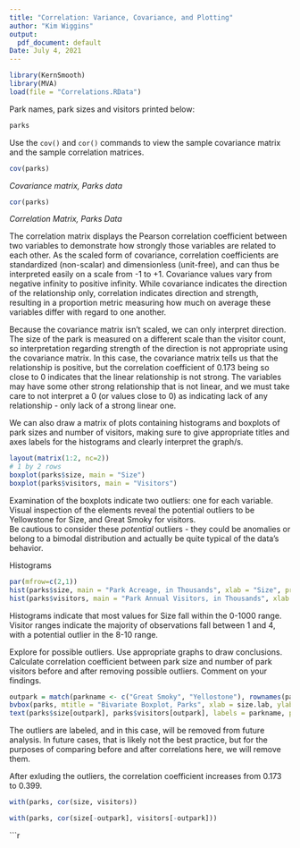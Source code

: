 ```yaml
---
title: "Correlation: Variance, Covariance, and Plotting"
author: "Kim Wiggins"
output:
  pdf_document: default
Date: July 4, 2021
---
```


```r
library(KernSmooth)
library(MVA)
load(file = "Correlations.RData")
```

Park names, park sizes and visitors printed below:
```r
parks
```
Use the ```cov()``` and ```cor()``` commands to view the sample covariance matrix and the sample correlation matrices.   
```r
cov(parks)
```

*Covariance matrix, Parks data*  
```r
cor(parks)
```

*Correlation Matrix, Parks Data*  

The correlation matrix displays the Pearson correlation coefficient between two variables to demonstrate how strongly those variables are related to each other. As the scaled form of covariance, correlation coefficients are standardized (non-scalar) and dimensionless (unit-free), and can thus be interpreted easily on a scale from -1 to +1. Covariance values vary from negative infinity to positive infinity. While covariance indicates the direction of the relationship only, correlation indicates direction and strength, resulting in a proportion metric measuring how much on average these variables differ with regard to one another. </br>

Because the covariance matrix isn't scaled, we can only interpret direction. The size of the park is measured on a different scale than the visitor count, so interpretation regarding strength of the direction is not appropriate using the covariance matrix. 
In this case, the covariance matrix tells us that the relationship is positive, but the correlation coefficient of 0.173 being so close to 0 indicates that the linear relationship is not strong. The variables may have some other strong relationship that is not linear, and we must take care to not interpret a 0 (or values close to 0) as indicating lack of any relationship - only lack of a strong linear one.  

We can also draw a matrix of plots containing histograms and boxplots of park sizes and number of visitors, making sure to give appropriate titles and axes labels for the histograms and clearly interpret the graph/s.
```r
layout(matrix(1:2, nc=2))
# 1 by 2 rows
boxplot(parks$size, main = "Size")
boxplot(parks$visitors, main = "Visitors")
```
Examination of the boxplots indicate two outliers: one for each variable. Visual inspection of the elements reveal the potential outliers to be Yellowstone for Size, and Great Smoky for visitors.  
Be cautious to consider these *potential* outliers - they could be anomalies or belong to a bimodal distribution and actually be quite typical of the data's behavior.  

Histograms 
```r
par(mfrow=c(2,1))
hist(parks$size, main = "Park Acreage, in Thousands", xlab = "Size", prob= T)
hist(parks$visitors, main = "Park Annual Visitors, in Thousands", xlab = "Visitors", prob = T)

```

Histograms indicate that most values for Size fall within the 0-1000 range. Visitor ranges indicate the majority of observations fall between 1 and 4, with a potential outlier in the 8-10 range.  


Explore for possible outliers. Use appropriate graphs to draw conclusions. Calculate correlation coefficient between park size and number of park visitors before and after removing possible outliers. Comment on your findings. 

```r
outpark = match(parkname <- c("Great Smoky", "Yellostone"), rownames(parks))
bvbox(parks, mtitle = "Bivariate Boxplot, Parks", xlab = size.lab, ylab = visitors.lab)
text(parks$size[outpark], parks$visitors[outpark], labels = parkname, pos = c(2,2,4,2,2))
```

The outliers are labeled, and in this case, will be removed from future analysis. In future cases, that is likely not the best practice, but for the purposes of comparing before and after correlations here, we will remove them.  

After exluding the outliers, the correlation coefficient increases from 0.173 to 0.399.

```r
with(parks, cor(size, visitors))
```
```r
with(parks, cor(size[-outpark], visitors[-outpark]))
```

```r
